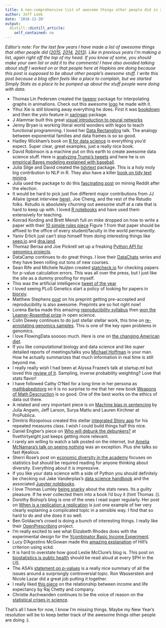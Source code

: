 ```yaml
---
title: A non-comprehensive list of awesome things other people did in 2016
author: Jeff Leek
date: '2016-12-20'
output:
  distill::distill_article:
    self_contained: no
---
```



_Editor's note: For the last few years I have made a list of awesome things that other people did ([2015](http://simplystatistics.org/2015/12/21/a-non-comprehensive-list-of-awesome-things-other-people-did-in-2015/), [2014](http://simplystatistics.org/2014/12/17/a-non-comprehensive-list-of-awesome-things-other-people-did-in-2014/), [2013](http://simplystatistics.org/2013/12/20/a-non-comprehensive-list-of-awesome-things-other-people-did-this-year/)). Like in previous years I'm making a list, again right off the top of my head.  If you know of some, you should make your own list or add it to the comments! I have also avoided talking about stuff I worked on or that people here at Hopkins are doing because this post is supposed to be about other people’s awesome stuff. I write this post because a blog often feels like a place to complain, but we started Simply Stats as a place to be pumped up about the stuff people were doing with data._


* Thomas Lin Pedersen created the [tweenr](https://github.com/thomasp85/tweenr) package for interpolating graphs in animations. Check out this awesome [logo](https://twitter.com/thomasp85/status/809896220906897408) he made with it. 
* Yihui Xie is still blowing away everything he does. First it was [bookdown](https://bookdown.org/yihui/bookdown/) and then the yolo feature in [xaringan](https://github.com/yihui/xaringan) package. 
* J Alammar built this great [visual introduction to neural networks](https://jalammar.github.io/visual-interactive-guide-basics-neural-networks/)
* Jenny Bryan is working literal world wonders with legos to teach functional programming. I loved her [Data Rectangling](https://speakerdeck.com/jennybc/data-rectangling) talk. The analogy between exponential families and data frames is so so good. 
* Hadley Wickham's book on [R for data science](http://r4ds.had.co.nz/) is everything you'd expect. Super clear, great examples, just a really nice book. 
* David Robinson is a machine put on this earth to create awesome data science stuff. Here is [analyzing Trump's tweets](http://varianceexplained.org/r/trump-tweets/) and here he is on [empirical Bayes modeling explained with baseball](http://varianceexplained.org/r/hierarchical_bayes_baseball/).
* Julia Silge and David created the [tidytext](https://cran.r-project.org/web/packages/tidytext/index.html) package. This is a holy moly big contribution to NLP in R. They also have a killer [book on tidy text mining](http://tidytextmining.com/).
* Julia used the package to do this [fascinating post](http://juliasilge.com/blog/Reddit-Responds/) on mining Reddit after the election. 
* It would be hard to pick just five different major contributions from JJ Allaire (great interview [here](https://www.rstudio.com/rviews/2016/10/12/interview-with-j-j-allaire/)), Joe Cheng, and the rest of the Rstudio folks. Rstudio is absolutely _churning_ out awesome stuff at a rate that is hard to keep up with. I loved [R notebooks](https://blog.rstudio.org/2016/10/05/r-notebooks/) and have used them extensively for teaching. 
* Konrad Kording and Brett Mensh full on mike dropped on how to write a paper with their [10 simple rules piece](http://biorxiv.org/content/early/2016/11/28/088278) Figure 1 from that paper should be affixed to the office of every student/faculty in the world permanently. 
* Yaniv Erlich just can't stop himself from doing interesting things like [seeq.io](https://seeq.io/) and [dna.land](https://dna.land/). 
* Thomaz Berisa and Joe Pickrell set up a freaking [Python API for genomics projects](https://medium.com/the-seeq-blog/start-a-human-genomics-project-with-a-few-lines-of-code-dde90c4ef68#.g64meyjim).
* DataCamp continues to do great things. I love their [DataChats](https://www.datacamp.com/community/blog/an-interview-with-david-robinson-data-scientist-at-stack-overflow) series and they have been rolling out tons of new courses. 
* Sean Rife and Michele Nuijten created [statcheck.io](http://statcheck.io/) for checking papers for p-value calculation errors. This was all over the press, but I just like the site as a dummy proofing for myself. 
* This was the artificial intelligence [tweet of the year](https://twitter.com/notajf/status/795717253505413122)
* I loved seeing PLoS Genetics start a policy of looking for papers in [biorxiv](http://blogs.plos.org/plos/2016/10/the-best-of-both-worlds-preprints-and-journals/). 
* Matthew Stephens [post](https://medium.com/@biostatistics/guest-post-matthew-stephens-on-biostatistics-pre-review-and-reproducibility-a14a26d83d6f#.usisi7kd3) on his preprint getting pre-accepted and reproducibility is also awesome. Preprints are so hot right now!
* Lorena Barba made this amazing [reproducibility syllabus](https://hackernoon.com/barba-group-reproducibility-syllabus-e3757ee635cf#.2orb46seg) then [won the Leamer-Rosenthal prize](https://twitter.com/LorenaABarba/status/809641955437051904) in open science.
* Colin Dewey continues to do just stellar stellar work, this time on [re-annotating genomics samples](http://biorxiv.org/content/early/2016/11/30/090506). This is one of the key open problems in genomics. 
* I love FlowingData sooooo much. Here is one on [the changing American diet](http://flowingdata.com/2016/05/17/the-changing-american-diet/).
* If you like computational biology and data science and like _super_ detailed reports of meetings/talks you [MIchael Hoffman](https://twitter.com/michaelhoffman) is your man. How he actually summarizes that much information in real time is still beyond me. 
* I really really wish I had been at Alyssa Frazee's talk at startup.ml but loved this [review of it](http://www.win-vector.com/blog/2016/09/adversarial-machine-learning/). Sampling, inverse probability weighting? Love that stats flavor!
* I have followed Cathy O'Neil for a long time in her persona as [mathbabedotorg](https://twitter.com/mathbabedotorg) so it is no surprise to me that her new book [Weapons of Math Descruction](https://www.amazon.com/dp/B019B6VCLO/ref=dp-kindle-redirect?_encoding=UTF8&btkr=1) is so good. One of the best works on the ethics of data out there. 
* A related and very important piece is on [Machine bias in sentencing](https://www.propublica.org/article/machine-bias-risk-assessments-in-criminal-sentencing) by Julia Angwin, Jeff Larson, Surya Mattu and Lauren Kirchner at ProPublica.
* Dimitris Rizopolous created this stellar [integrated Shiny app](http://iprogn.blogspot.com/2016/03/an-integrated-shiny-app-for-course-on.html) for his repeated measures class. I wish I could build things half this nice. 
* Daniel Engber's piece on [Who will debunk the debunkers?](http://fivethirtyeight.com/features/who-will-debunk-the-debunkers/) at fivethirtyeight just keeps getting more relevant. 
* I rarely am willing to watch a talk posted on the internet, but [Amelia McNamara's talk on seeing nothing](https://www.youtube.com/watch?v=hps9r7JZQP8) was an exception. Plus she talks so fast #jealous. 
* Sherri Rose's post on [economic diversity in the academy](http://drsherrirose.com/economic-diversity-and-the-academy-statistical-science) focuses on statistics but should be required reading for anyone thinking about diversity. Everything about it is impressive. 
* If you like your data science with a side of Python you should definitely be checking out Jake Vanderplas's [data science handbook](http://shop.oreilly.com/product/0636920034919.do) and the associated [Jupyter notebooks](https://github.com/jakevdp/PythonDataScienceHandbook).
* I love Thomas Lumley [being snarky](http://www.statschat.org.nz/2016/12/19/sauna-and-dementia/) about the stats news. Its a guilty pleasure. If he ever collected them into a book I'd buy it (hint Thomas :)). 
* Dorothy Bishop's blog is one of the ones I read super regularly. Her post on [When is a replication a replication](http://deevybee.blogspot.com/2016/12/when-is-replication-not-replication.html) is just one example of her very clearly explaining a complicated topic in a sensible way. I find that so hard to do and she does it so well. 
* Ben Goldacre's crowd is doing a bunch of interesting things. I really like their [OpenPrescribing](https://openprescribing.net/) project. 
* I'm really excited to see what Elizabeth Rhodes does with the experimental design for the [Ycombinator Basic Income Experiment](http://blog.ycombinator.com/moving-forward-on-basic-income/). 
* Lucy D'Agostino McGowan made this [amazing explanation](http://www.lucymcgowan.com/hill-for-data-scientists.html) of Hill's criterion using xckd. 
* It is hard to overstate how good Leslie McClure's blog is. This post on [biostatistics is public health](https://statgirlblog.wordpress.com/2016/09/16/biostatistics-is-public-health/) should be read aloud at every SPH in the US. 
* The ASA's [statement on p-values](http://amstat.tandfonline.com/doi/abs/10.1080/00031305.2016.1154108) is a really nice summary of all the issues around a surprisngly controversial topic. Ron Wasserstein and Nicole Lazar did a great job putting it together.
* I really liked [this piece](http://jama.jamanetwork.com/article.aspx?articleId=2513561&guestAccessKey=4023ce75-d0fb-44de-bb6c-8a10a30a6173) on the relationship between income and life expectancy by Raj Chetty and company.
* Christie Aschwanden continues to be the voice of reason on the [statistical crises in science](http://fivethirtyeight.com/features/failure-is-moving-science-forward/).

That's all I have for now, I know I'm missing things. Maybe my New Year's resolution will be to keep better track of the awesome things other people are doing :). 
